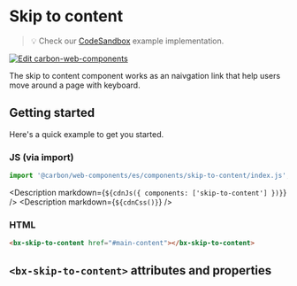 
# Skip to content

> 💡 Check our
> [CodeSandbox](https://codesandbox.io/s/github/carbon-design-system/carbon-for-ibm-dotcom/tree/v1/packages/carbon-web-components/examples/codesandbox/basic/components/skip-to-content)
> example implementation.

[![Edit carbon-web-components](https://codesandbox.io/static/img/play-codesandbox.svg)](https://codesandbox.io/s/github/carbon-design-system/carbon-for-ibm-dotcom/tree/v1/packages/carbon-web-components/examples/codesandbox/basic/components/skip-to-content)

The skip to content component works as an naivgation link that help users move
around a page with keyboard.

## Getting started

Here's a quick example to get you started.

### JS (via import)

```javascript
import '@carbon/web-components/es/components/skip-to-content/index.js';
```

<Description markdown={`${cdnJs({ components: ['skip-to-content'] })}`} />
<Description markdown={`${cdnCss()}`} />

### HTML

```html
<bx-skip-to-content href="#main-content"></bx-skip-to-content>
```

## `<bx-skip-to-content>` attributes and properties

<Props of="bx-skip-to-content" />
